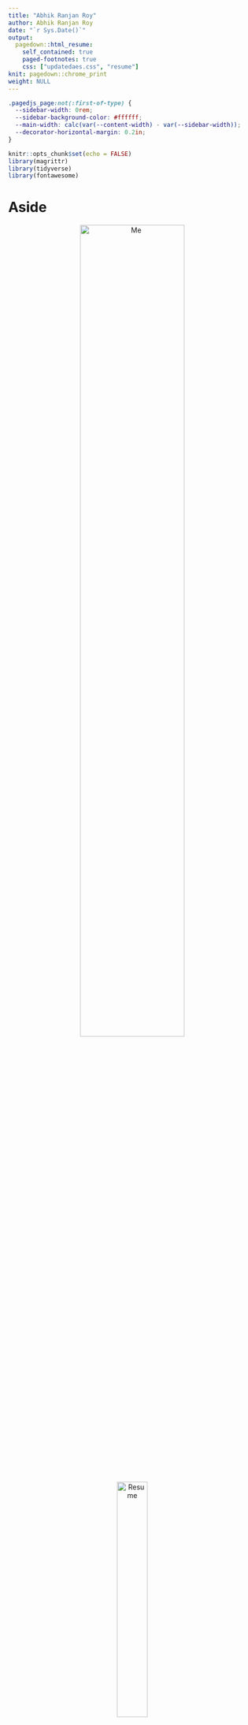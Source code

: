 ```yaml
---
title: "Abhik Ranjan Roy"
author: Abhik Ranjan Roy
date: "`r Sys.Date()`"
output:
  pagedown::html_resume:
    self_contained: true
    paged-footnotes: true
    css: ["updatedaes.css", "resume"]
knit: pagedown::chrome_print
weight: NULL 
---
```


<script src="//yihui.org/js/math-code.js" defer></script>

<script defer
  src="//mathjax.rstudio.com/latest/MathJax.js?config=TeX-MML-AM_CHTML">
</script>

```css
.pagedjs_page:not(:first-of-type) {
  --sidebar-width: 0rem;
  --sidebar-background-color: #ffffff;
  --main-width: calc(var(--content-width) - var(--sidebar-width));
  --decorator-horizontal-margin: 0.2in;
}
```

```r
knitr::opts_chunk$set(echo = FALSE)
library(magrittr)
library(tidyverse)
library(fontawesome)
```


Aside
================================================================================

<center>
<img src='img/me_rb.png' alt='Me' width='65%'>
<br>
<br>
<a href='https://iam.asocialdatascientist.com/' target='_blank'><img src='img/www-cursor-icon.png' alt='Resume' width='35%'></a>
</center>


Contact Information {#contact}
--------------------------------------------------------------------------------

- `r fontawesome::fa("fas fa-at", fill = "#161618")`&nbsp;&nbsp;&nbsp;&nbsp;abhikrroy@protonmail.com
- `r fontawesome::fa("fab fa-github", fill = "#161618")`&nbsp;&nbsp;&nbsp;&nbsp;[github.com/drabhikroy](https://github.com/drabhikroy)
- `r fontawesome::fa("far fa-window-maximize", fill = "#161618")`&nbsp;&nbsp;&nbsp;&nbsp;[iam.adatasocialscientist.com](https://iam.asocialdatascientist.com/)
- `r fontawesome::fa("fas fa-mobile", fill = "#161618", margin_left = "2.1px")` &nbsp;&nbsp;&nbsp;&nbsp;<a href="tel:+1 269-615-8771">+1 304-554-9436</a>
- `r fontawesome::fa("fab fa-orcid", fill = "#161618")`&nbsp;&nbsp;&nbsp;&nbsp;[0000-0002-7085-8964](https://orcid.org/0000-0002-7085-8964)


Expertise {#skills}
--------------------------------------------------------------------------------

- <b>Content, cluster, and social network analysis</b>

- <b>Data visualization</b> 

- <b>Modeling and analysis using statistics and machine learning</b>

- <b>Planning and conducting program evaluations</b>

- <b>Programming and analysis in</b><i style="color:#3365B3;" class="fab fa-r-project fa-lg"></i> <b>with markup using</b> $\LaTeX$

- <b>Quantitative, qualitative, and mixed method designs and analyses</b>

- <b>Small- and large-scale survey design, implementation, and analyses</b>

- <b>Web app development and static/dynamic reporting using</b>
<div class="holder">

<div class="left">
<img src='img/shiny-logo.png' alt='Shiny hex' width='70%'> 
</div>

<div class="middle">
<img src='img/rmarkdown.png' alt='Rmarkdown hex' width='70%'>
</div>

<div class="right">
<img src='img/blogdown-logo.png' alt='Blogdown hex' width='70%'>
</div>

</div>

Main
================================================================================

Abhik Roy {#title}
--------------------------------------------------------------------------------

<!--
knitr::asis_output(htmltools::htmlPreserve("
<input type='checkbox' id='switch'>
<div class='app'>
  <div class='body'>
    <div class='main-circle'></div>
      <div class='content'>
        <div class='circle'>
          <div class='crescent'></div>
        </div>
        <label for='switch'>
          <div class='toggle'></div>
          <div class='names'>
            <p class='light'>Light</p>
            <p class='dark'>Dark</p>
          </div>
        </label>
  </div>
</div>
"))
-->

Education {data-icon=graduation-cap data-concise=true}
--------------------------------------------------------------------------------

### Western Michigan University

Ph.D. in Program Evaluation

&nbsp;&nbsp;Kalamazoo, MI

2016

### Michigan Technological University

M.S. in Mathematics

&nbsp;&nbsp;Houghton, MI

2007

### West Virginia Wesleyan College

B.S. in Mathematics

&nbsp;&nbsp;Buckhannon, WV

2001

Professional Experience {data-icon=suitcase}
--------------------------------------------------------------------------------

### <i>Assistant Professor</i>

West Virginia University

&nbsp;&nbsp;Morgantown, WV

2023 - 2016

::: concise
- Contributed to peer-reviewed publications by authoring and submitting scholarly papers.
- Conducted rigorous evaluations of a variety of programs, projects, and grants, contributing to their optimization and effectiveness.
- Designed and implemented dynamic and interactive surveys using HTML, CSS, and JavaScript in the Qualtrics platform.
- Extracted, wrangled, and cleaned data from various remote sources; developed a range of visualizations from static to interactive for report embedding or dissemination, and built web apps in Shiny all within R/RStudio.
- Instructed classes in evaluation, measurement, and research methods, emphasizing the application of data science techniques.
- Mentored Masters and Doctoral students, guiding their academic pursuits and research activities.
:::

### <i>Data Analyst</i>

University of Kansas

&nbsp;&nbsp;Lawrence, KS

2016 - 2014

::: concise
- Authored detailed evaluation reports, catering to the requirements of diverse stakeholders.
- Conducted research and deployed predictive statistical models aimed at enhancing student retention and graduation efforts.
- Developed web applications using Shiny and Tableau, facilitating extraction, summarization, and visualization of data from the organization’s Oracle database.
- Spearheaded and delivered presentations on findings from comprehensive qualitative, quantitative, and mixed-methods studies, both large and small.
:::


Select Projects {data-icon=toggle-on}
--------------------------------------------------------------------------------

### <i>Lead Program Evaluator & Methodologist</i><br> Healthy Start Initiative: Eliminating Disparities in Perinatal Health

West Virginia University Research Corporation

&nbsp;&nbsp;Morgantown, WV

Current - 2023

::: concise
- Building valid and reliable survey instruments to assess participant experiences.
- Implementing process, monitoring, and impact evaluations of programmatic activities.
- Utilizing mixed methods designs to study participant data.
- Total Award: *$4,870,000*
- [*HRSA-19-049*](https://grants.hrsa.gov/2010/Web2External/Interface/Common/EHBDisplayAttachment.aspx?dm_rtc=16&dm_attid=d3c378a4-b07d-48e5-ab36-38f05a7eeb48)
:::

### <i>Lead Program Evaluator & Mixed Methods Ananlyst</i><br>Teaching Science with Computational Thinking: Preparing Preservice Elementary Educators of the Future STEM Workforce

West Virginia University

&nbsp;&nbsp;Morgantown, WV

Current - 2022

::: concise
- Applying mixed methods text analysis of written and interview data using thematic analysis and various machine learning methods.
- Constructing and validating survey instruments used to assess progress and programmatic impact.
- Implementing process and impact evaluations of program activities.
- Total Award: *$294,958.00*
- [*2019-NSF 2142274*](https://www.nsf.gov/awardsearch/showAward?AWD_ID=2142274&HistoricalAwards=false)
:::

### <i>Program Evaluator & Data Scientist</i><br>WVCTSI: West Virginia Clinical and Translational Science Institute

West Virginia University

&nbsp;&nbsp;Morgantown, WV

2022 - 2017

::: concise
- Analyzed large data sets using frequentist and Bayesian methods.
- Conducted local and multi-site mutli-cluster evaluation studies.
- Developed/validated items and distributing customized Qualtrics surveys built with CSS and Javascript.
- Mentored future graduate social data scientists.
- Pulled, wrangled, and visualized secondary data in R.
- Total Award: *$20,000,000*
- [*2017-NIH 2U54GM104942-02*](https://reporter.nih.gov/project-details/9362155)
:::

### <i>Lead Program Evaluator</i><br>GAUSSI: Generating, Analyzing, and Understanding Sensory and Sequencing Information: A Trans-Disciplinary Graduate Training Program in Biosensing and Computational Biology

Colorado State University

&nbsp;&nbsp;Fort Collins, CO

2020 - 2017

::: concise
- Conducted process evaluations of multiple grant related programs.
- Developed and distributed customized Qualtrics surveys built with CSS and Javascript.
- Directed unstructured and semi-structured interviews and focus groups assessing participant experiences.
- Implemented mixed methods evaluations to study program impacts on students and faculty.
- Pulled, wrangled, and visualized secondary data.
- Total Award: *$3,013,779*
- [*2017-NSF 1450032*](https://www.nsf.gov/awardsearch/showAward?AWD_ID=1450032&HistoricalAwards=false)
:::

Select Talks {data-icon=chalkboard-user}
--------------------------------------------------------------------------------

### Best of Both Worlds: Affordances of Mixing Machine Learning and Qualitative Content Analysis

*American Educational Research Association Annual Meeting*

&nbsp;&nbsp;San Diego, CA

2022

### These Aren’t Random Words Just Strung Together?: Using Machine Learning and Pretty Visualizations to Discover Topics in Articles.

*American Evaluation Association Annual Conference*

*virtual*

2020


### Why Is It That Writers Write but Fingers Don’t Fing? Using Machine Learning and Lexemes to Make Sense of Nonsense.

*American Evaluation Association Annual Conference*

&nbsp;&nbsp;Minneapolis, MN

2019


Disclaimer {#disclaimer style="width: calc(var(--content-width) - var(--sidebar-width)); padding-left: var(--sidebar-horizontal-padding);"}
--------------------------------------------------------------------------------

Made in <i style="color:#3365B3;" class="fab fa-r-project"></i>: [Source code](https://github.com/drabhikroy/Courses/blob/iam/content/en/work/resume-pdf.Rmd){target='_blank}

Last updated on `r format(Sys.Date(), format="%B %d, %Y")`
